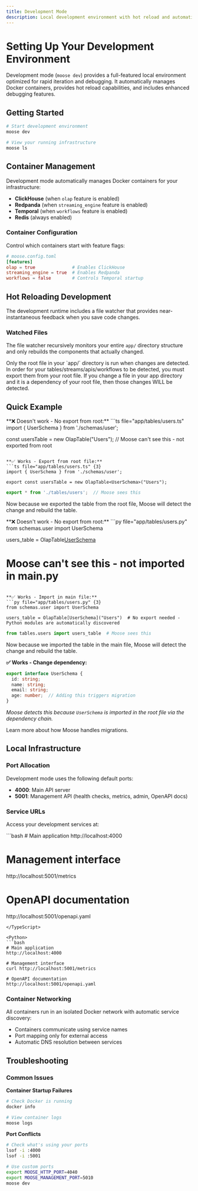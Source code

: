```yaml
---
title: Development Mode
description: Local development environment with hot reload and automatic infrastructure management
---
```



# Setting Up Your Development Environment

<LanguageSwitcher />

Development mode (`moose dev`) provides a full-featured local environment optimized for rapid iteration and debugging. It automatically manages Docker containers, provides hot reload capabilities, and includes enhanced debugging features.

## Getting Started

```bash
# Start development environment
moose dev

# View your running infrastructure
moose ls
```

## Container Management

Development mode automatically manages Docker containers for your infrastructure:

- **ClickHouse** (when `olap` feature is enabled)
- **Redpanda** (when `streaming_engine` feature is enabled)
- **Temporal** (when `workflows` feature is enabled)
- **Redis** (always enabled)

### Container Configuration

Control which containers start with feature flags:

```toml copy
# moose.config.toml
[features]
olap = true              # Enables ClickHouse
streaming_engine = true  # Enables Redpanda
workflows = false        # Controls Temporal startup
```

## Hot Reloading Development

The development runtime includes a file watcher that provides near-instantaneous feedback when you save code changes.

### Watched Files

The file watcher recursively monitors your entire `app/` directory structure and only rebuilds the components that actually changed.

<TypeScript>
<FileTree>
  <FileTree.Folder name="app" defaultOpen>
    <FileTree.File name="index.ts" />
  </FileTree.Folder>
  <FileTree.File name="moose.config.toml" />
</FileTree>
</TypeScript>

<Python>
<FileTree>
  <FileTree.Folder name="app" defaultOpen>
    <FileTree.File name="main.py" />
  </FileTree.Folder>
  <FileTree.File name="moose.config.toml" />
</FileTree>
</Python>

<Callout type="info" title="Only Runs Your Root File">
Only the root file in your `app/` directory is run when changes are detected. In order for your tables/streams/apis/workflows to be detected, you must export them from your root file. If you change a file in your app directory and it is a dependency of your root file, then those changes WILL be detected.
</Callout>

## Quick Example

<TypeScript>
**❌ Doesn't work - No export from root:**
```ts file="app/tables/users.ts"
import { UserSchema } from './schemas/user';

const usersTable = new OlapTable<UserSchema>("Users");
// Moose can't see this - not exported from root
```

**✅ Works - Export from root file:**
```ts file="app/tables/users.ts" {3}
import { UserSchema } from './schemas/user';

export const usersTable = new OlapTable<UserSchema>("Users");
```

```ts file="app/index.ts"
export * from './tables/users';  // Moose sees this
```

Now because we exported the table from the root file, Moose will detect the change and rebuild the table.
</TypeScript>

<Python>
**❌ Doesn't work - No export from root:**
```py file="app/tables/users.py"
from schemas.user import UserSchema

users_table = OlapTable[UserSchema]("Users")
# Moose can't see this - not imported in main.py
```

**✅ Works - Import in main file:**
```py file="app/tables/users.py" {3}
from schemas.user import UserSchema

users_table = OlapTable[UserSchema]("Users")  # No export needed - Python modules are automatically discovered
```

```py file="app/main.py"
from tables.users import users_table  # Moose sees this
```

Now because we imported the table in the main file, Moose will detect the change and rebuild the table.
</Python>


**✅ Works - Change dependency:**
```ts file="app/schemas/user.ts" {5}
export interface UserSchema {
  id: string;
  name: string;
  email: string;
  age: number;  // Adding this triggers migration
}
```
*Moose detects this because `UserSchema` is imported in the root file via the dependency chain.*

<Callout type="info" title="Migrations" href={PathConfig.migrate.path} ctaLabel="Learn more">
Learn more about how Moose handles migrations.
</Callout>

## Local Infrastructure

### Port Allocation

Development mode uses the following default ports:

- **4000**: Main API server
- **5001**: Management API (health checks, metrics, admin, OpenAPI docs)

### Service URLs

Access your development services at:

<TypeScript>
```bash
# Main application
http://localhost:4000

# Management interface
http://localhost:5001/metrics

# OpenAPI documentation
http://localhost:5001/openapi.yaml
```
</TypeScript>

<Python>
```bash
# Main application
http://localhost:4000

# Management interface  
curl http://localhost:5001/metrics

# OpenAPI documentation
http://localhost:5001/openapi.yaml
```
</Python>

### Container Networking

All containers run in an isolated Docker network with automatic service discovery:

- Containers communicate using service names
- Port mapping only for external access
- Automatic DNS resolution between services

## Troubleshooting

### Common Issues

**Container Startup Failures**
```bash
# Check Docker is running
docker info

# View container logs
moose logs

```

**Port Conflicts**
```bash
# Check what's using your ports
lsof -i :4000
lsof -i :5001

# Use custom ports
export MOOSE_HTTP_PORT=4040
export MOOSE_MANAGEMENT_PORT=5010
moose dev
```

